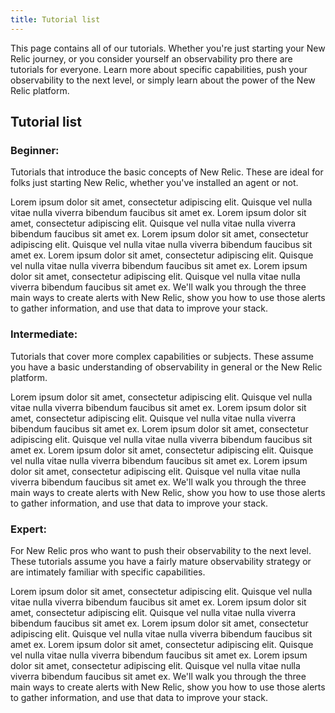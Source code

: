 ```yaml
---
title: Tutorial list
---
```


This page contains all of our tutorials. Whether you're just starting your New Relic journey, or you consider yourself an observability pro there are tutorials for everyone. Learn more about specific capabilities, push your observability to the next level, or simply learn about the power of the New Relic platform.

## Tutorial list

### Beginner:

Tutorials that introduce the basic concepts of New Relic. These are ideal for folks just starting New Relic, whether you've installed an agent or not.

<DocTiles>
    <DocTile path="/docs/tutorial-app-slow/root-causes/" title = "My app is slow" label = {{text: 'Beginner', color: '#AFE2E3'}}>
        Lorem ipsum dolor sit amet, consectetur adipiscing elit. Quisque vel nulla vitae nulla viverra bibendum faucibus sit amet ex. 
    </DocTile>
    <DocTile path="/docs/tutorial-app-performance/instrument-your-site/" title = "Improve website performance" label = {{text: 'Beginner', color: '#AFE2E3'}}>
        Lorem ipsum dolor sit amet, consectetur adipiscing elit. Quisque vel nulla vitae nulla viverra bibendum faucibus sit amet ex. 
    </DocTile>
    <DocTile path="/docs/tutorial-large-logs/get-started-managing-large-logs/" title = "Manage large amounts of logs" label = {{text: 'Beginner', color: '#AFE2E3'}}>
        Lorem ipsum dolor sit amet, consectetur adipiscing elit. Quisque vel nulla vitae nulla viverra bibendum faucibus sit amet ex. 
    </DocTile>
</DocTiles>

<DocTiles>
    <DocTile path="/docs/tutorial-peak-demand/get-started/" title = "Prepare for peak demand" label = {{text: 'Beginner', color: '#AFE2E3'}}>
        Lorem ipsum dolor sit amet, consectetur adipiscing elit. Quisque vel nulla vitae nulla viverra bibendum faucibus sit amet ex. 
    </DocTile>
    <DocTile path="/docs/tutorial-dd-migration/migrating-from-dd/" title = "Migrate from Datadog" label = {{text: 'Beginner', color: '#AFE2E3'}}>
        Lorem ipsum dolor sit amet, consectetur adipiscing elit. Quisque vel nulla vitae nulla viverra bibendum faucibus sit amet ex. 
    </DocTile>
    <DocTile path="/docs/tutorial-create-alerts/create-new-relic-alerts/" title = "Create an alerting system" label = {{text: 'Beginner', color: '#AFE2E3'}}>
        We'll walk you through the three main ways to create alerts with New Relic, show you how to use those alerts to gather information, and use that data to improve your stack. 
    </DocTile>
</DocTiles>

### Intermediate:

Tutorials that cover more complex capabilities or subjects. These assume you have a basic understanding of observability in general or the New Relic platform.

<DocTiles>
    <DocTile path="/docs/tutorial-app-slow/root-causes/" title = "My app is slow" label = {{text: 'Intermediate', color: '#a87332'}}>
        Lorem ipsum dolor sit amet, consectetur adipiscing elit. Quisque vel nulla vitae nulla viverra bibendum faucibus sit amet ex. 
    </DocTile>
    <DocTile path="/docs/tutorial-app-performance/instrument-your-site/" title = "Improve website performance" label = {{text: 'Intermediate', color: '#a87332'}}>
        Lorem ipsum dolor sit amet, consectetur adipiscing elit. Quisque vel nulla vitae nulla viverra bibendum faucibus sit amet ex. 
    </DocTile>
    <DocTile path="/docs/tutorial-large-logs/get-started-managing-large-logs/" title = "Manage large amounts of logs" label = {{text: 'Intermediate', color: '#a87332'}}>
        Lorem ipsum dolor sit amet, consectetur adipiscing elit. Quisque vel nulla vitae nulla viverra bibendum faucibus sit amet ex. 
    </DocTile>
</DocTiles>

<DocTiles>
    <DocTile path="/docs/tutorial-peak-demand/get-started/" title = "Prepare for peak demand" label = {{text: 'Intermediate', color: '#a87332'}}>
        Lorem ipsum dolor sit amet, consectetur adipiscing elit. Quisque vel nulla vitae nulla viverra bibendum faucibus sit amet ex. 
    </DocTile>
    <DocTile path="/docs/tutorial-dd-migration/migrating-from-dd/" title = "Migrate from Datadog" label = {{text: 'Intermediate', color: '#a87332'}}>
        Lorem ipsum dolor sit amet, consectetur adipiscing elit. Quisque vel nulla vitae nulla viverra bibendum faucibus sit amet ex. 
    </DocTile>
    <DocTile path="/docs/tutorial-create-alerts/create-new-relic-alerts/" title = "Create an alerting system" label = {{text: 'Intermediate', color: '#a87332'}}>
        We'll walk you through the three main ways to create alerts with New Relic, show you how to use those alerts to gather information, and use that data to improve your stack. 
    </DocTile>
</DocTiles>

### Expert:

For New Relic pros who want to push their observability to the next level. These tutorials assume you have a fairly mature observability strategy or are intimately familiar with specific capabilities.

<DocTiles>
    <DocTile path="/docs/tutorial-app-slow/root-causes/" title = "My app is slow" label = {{text: 'Expert', color: '#ad3131'}}>
        Lorem ipsum dolor sit amet, consectetur adipiscing elit. Quisque vel nulla vitae nulla viverra bibendum faucibus sit amet ex. 
    </DocTile>
    <DocTile path="/docs/tutorial-app-performance/instrument-your-site/" title = "Improve website performance" label = {{text: 'Expert', color: '#ad3131'}}>
        Lorem ipsum dolor sit amet, consectetur adipiscing elit. Quisque vel nulla vitae nulla viverra bibendum faucibus sit amet ex. 
    </DocTile>
    <DocTile path="/docs/tutorial-large-logs/get-started-managing-large-logs/" title = "Manage large amounts of logs" label = {{text: 'Expert', color: '#ad3131'}}>
        Lorem ipsum dolor sit amet, consectetur adipiscing elit. Quisque vel nulla vitae nulla viverra bibendum faucibus sit amet ex. 
    </DocTile>
</DocTiles>

<DocTiles>
    <DocTile path="/docs/tutorial-peak-demand/get-started/" title = "Prepare for peak demand" label = {{text: 'Expert', color: '#ad3131'}}>
        Lorem ipsum dolor sit amet, consectetur adipiscing elit. Quisque vel nulla vitae nulla viverra bibendum faucibus sit amet ex. 
    </DocTile>
    <DocTile path="/docs/tutorial-dd-migration/migrating-from-dd/" title = "Migrate from Datadog" label = {{text: 'Expert', color: '#ad3131'}}>
        Lorem ipsum dolor sit amet, consectetur adipiscing elit. Quisque vel nulla vitae nulla viverra bibendum faucibus sit amet ex. 
    </DocTile>
    <DocTile path="/docs/tutorial-create-alerts/create-new-relic-alerts/" title = "Create an alerting system" label = {{text: 'Expert', color: '#ad3131'}}>
        We'll walk you through the three main ways to create alerts with New Relic, show you how to use those alerts to gather information, and use that data to improve your stack. 
    </DocTile>
</DocTiles>
